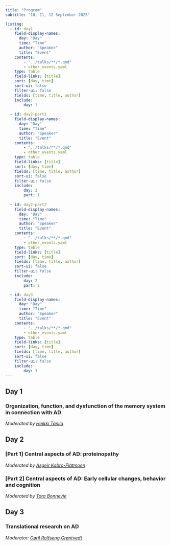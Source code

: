 ```yaml
---
title: "Program"
subtitle: "10, 11, 12 September 2025"

listing:
  - id: day1
    field-display-names:
      day: "Day"
      time: "Time"
      author: "Speaker"
      title: "Event"
    contents: 
        - "../talks/**/*.qmd"
        - other_events.yaml
    type: table
    field-links: [title]
    sort: [day, time]
    sort-ui: false
    filter-ui: false
    fields: [time, title, author]
    include:
        day: 1
    
  - id: day2-part1
    field-display-names:
      day: "Day"
      time: "Time"
      author: "Speaker"
      title: "Event"
    contents: 
        - "../talks/**/*.qmd"
        - other_events.yaml
    type: table
    field-links: [title]
    sort: [day, time]
    fields: [time, title, author]
    sort-ui: false
    filter-ui: false
    include:
        day: 2
        part: 1
    
  - id: day2-part2
    field-display-names:
      day: "Day"
      time: "Time"
      author: "Speaker"
      title: "Event"
    contents: 
        - "../talks/**/*.qmd"
        - other_events.yaml
    type: table
    field-links: [title]
    sort: [day, time]
    fields: [time, title, author]
    sort-ui: false
    filter-ui: false
    include:
        day: 2
        part: 2

  - id: day3
    field-display-names:
      day: "Day"
      time: "Time"
      author: "Speaker"
      title: "Event"
    contents: 
        - "../talks/**/*.qmd"
        - other_events.yaml
    type: table
    field-links: [title]
    sort: [day, time]
    fields: [time, title, author]
    sort-ui: false
    filter-ui: false
    include:
        day: 3
---
```


::: {.panel-tabset}

## Day 1

### Organization, function, and dysfunction of the memory system in connection with AD

*Moderated by [Heikki Tanila](/content/people/speakers/tanila/index.qmd)*

:::{#day1}
:::


## Day 2

### [Part 1] Central aspects of AD: proteinopathy

*Moderated by [Asgeir Kobro-Flatmoen](/content/people/speakers/kobro-flatmoen/index.qmd)*

:::{#day2-part1}
:::

### [Part 2] Central aspects of AD: Early cellular changes, behavior and cognition

*Moderated by [Tora Bonnevie](/content/people/speakers/bonnevie/index.qmd)*

:::{#day2-part2}
:::

## Day 3

### Translational research on AD

*Moderator: [Gøril Rolfseng Grøntvedt](/content/people/speakers/grontvedt/index.qmd)*

:::{#day3}
:::

:::